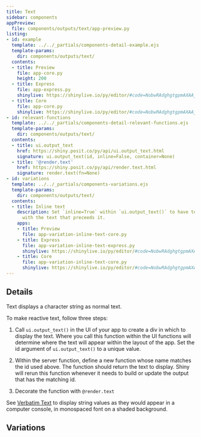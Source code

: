 ```yaml
---
title: Text
sidebar: components
appPreview:
  file: components/outputs/text/app-preview.py
listing:
- id: example
  template: ../../_partials/components-detail-example.ejs
  template-params:
    dir: components/outputs/text/
  contents:
  - title: Preview
    file: app-core.py
    height: 200
  - title: Express
    file: app-express.py
    shinylive: https://shinylive.io/py/editor/#code=NobwRAdghgtgpmAXAAjFADugdOgnmAGlQGMB7CAFzkqVQDMAnUmZAZwAsBLCXZTmdKQYVkDagBM4DADoRGzNlx5Y4AD3RjWrPgKEju6AK4UihzrNlmsB4wH0qqigAppYACpqKroq4CilKWQHL0JkVwAJOAAbKNJkAGUlXFcASgswAE1SQ2RqKjFxRFcLCFkAATEISQYsYORkAGJkAB5m2Uk6IM8nFKKIevqxCkMGfpsKLA9HHtlQsApcdAQUec8wAF8AXSA
  - title: Core
    file: app-core.py
    shinylive: https://shinylive.io/py/editor/#code=NobwRAdghgtgpmAXAAjFADugdOgnmAGlQGMB7CAFzkqVQDMAnUmZAZwAsBLCXZTmdKQYVkAQUxEG1ACZwGRAK6cAOhFUZ0AfSXIAvMiU4oAczia6AGyXSAFKuQODnLN3QKKmqgA8KdsABU4H2VCZBCAUUo5ZG8KEKIQgAk4CwtSZABlLh4QgEoCe0cQgE1SBWRqKilpRHjCh0MyijcPWM0ANzkAIygKfj9YvKJkAGJkAB5x1VzVWYhZOjY5ToYbV3ciJpaiVjhWVk5yXNqIR2QAASl5uSxYhzHJ+uQFmKDfY6ezqQoFBlP1ihYQI+GwzNTgjR6MSYGwabScHbLORg0JgCi4dAIFBot5gAC+AF0gA
- id: relevant-functions
  template: ../../_partials/components-detail-relevant-functions.ejs
  template-params:
    dir: components/outputs/text/
  contents:
  - title: ui.output_text
    href: https://shiny.posit.co/py/api/ui.output_text.html
    signature: ui.output_text(id, inline=False, container=None)
  - title: '@render.text'
    href: https://shiny.posit.co/py/api/render.text.html
    signature: render.text(fn=None)
- id: variations
  template: ../../_partials/components-variations.ejs
  template-params:
    dir: components/outputs/text/
  contents:
  - title: Inline text
    description: Set `inline=True` within `ui.output_text()` to have text appear inline
      with the text that preceeds it.
    apps:
    - title: Preview
      file: app-variation-inline-text-core.py
    - title: Express
      file: app-variation-inline-text-express.py
      shinylive: https://shinylive.io/py/editor/#code=NobwRAdghgtgpmAXAAjFADugdOgnmAGlQGMB7CAFzkqVQDMAnUmZAZwAsBLCXZTmdKQYVkDagBM4DADoRGzNlx5Y4AD3RjWrPgKEju6AK4UihzrNlmsB4wH0qqigAppYACpqKroq4CilKWQHL0JkVwAJOAAbKNJkAGUlXFcASgswAE1SQ2RqKjFxRFcLCFkAATEISQYsYKduKO44AF43BkM4FORkAGJkAB5+2Uk6IM8nFKKIbu6xCkMGaZsKLA9HCdlQsApcdAQUbc8wAF8AXSA
    - title: Core
      file: app-variation-inline-text-core.py
      shinylive: https://shinylive.io/py/editor/#code=NobwRAdghgtgpmAXAAjFADugdOgnmAGlQGMB7CAFzkqVQDMAnUmZAZwAsBLCXZTmdKQYVkAQUxEG1ACZwGRAK6cAOhFUZ0AfSXIAvMiU4oAczia6AGyXSAFKuQODnLN3QKKmqgA8KdsABU4H2VCZBCAUUo5ZG8KEKIQgAk4CwtSZABlLh4QgEoCe0cQgE1SBWRqKilpFHjCh0MyijcPWL9Y+L4IC244XX8GBTh8hwBiZAAeCdVc1TmIWTo2OQA3ORtXdyImlqJWOFZWTnJcxHrkAAEpBbksDohHZEWYoN9T88epCgUGB82KLCBHw2WZqMEaPRiTA2DTaTh7VZyUGhMAUXDoBAoVGvMAAXwAukA
---
```


:::{#example}
:::

:::{#relevant-functions}
:::

## Details

Text displays a character string as normal text.

To make reactive text, follow three steps:

  1. Call `ui.output_text()` in the UI of your app to create a div in which to display the text. Where you call this function within the UI functions will determine where the text will appear within the layout of the app. Set the id argument of `ui.output_text()` to a unique value.

  2. Within the server function, define a new function whose name matches the id used above. The function should return the text to display. Shiny will rerun this function whenever it needs to build or update the output that has the matching id.

  3. Decorate the function with `@render.text`

See [Verbatim Text](../verbatim-text/index.qmd) to display string values as they would appear in a computer console, in monospaced font on a shaded background.

## Variations

:::{#variations}
:::
